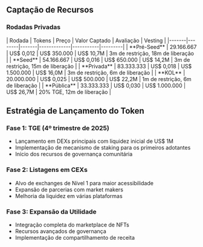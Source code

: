 
## Captação de Recursos

### Rodadas Privadas

<Card className='mt-4 w-fit'>
| Rodada | Tokens | Preço | Valor Captado | Avaliação | Vesting |
|-------|--------|-------|-------------|-----------|---------|
| **Pré-Seed** | 29.166.667 | US$ 0,012 | US$ 350.000 | US$ 10,7M | 3m de restrição, 18m de liberação |
| **Seed** | 54.166.667 | US$ 0,016 | US$ 650.000 | US$ 14,2M | 3m de restrição, 15m de liberação |
| **Privada** | 83.333.333 | US$ 0,018 | US$ 1.500.000 | US$ 16,0M | 3m de restrição, 6m de liberação |
| **KOL** | 20.000.000 | US$ 0,025 | US$ 500.000 | US$ 22,2M | 1m de restrição, 6m de liberação |
| **Pública** | 33.333.333 | US$ 0,030 | US$ 1.000.000 | US$ 26,7M | 20% TGE, 12m de liberação |
</Card>

## Estratégia de Lançamento do Token

### Fase 1: TGE (4º trimestre de 2025)
- Lançamento em DEXs principais com liquidez inicial de US$ 1M
- Implementação de mecanismo de staking para os primeiros adotantes
- Início dos recursos de governança comunitária

### Fase 2: Listagens em CEXs
- Alvo de exchanges de Nível 1 para maior acessibilidade
- Expansão de parcerias com market makers
- Melhoria da liquidez em várias plataformas

### Fase 3: Expansão da Utilidade
- Integração completa do marketplace de NFTs
- Recursos avançados de governança
- Implementação de compartilhamento de receita